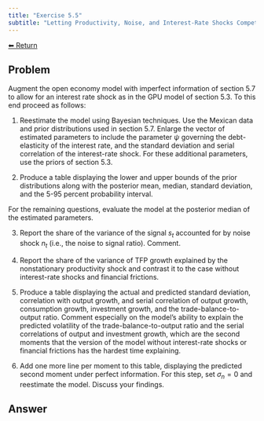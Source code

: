 ```yaml
---
title: "Exercise 5.5"
subtitle: "Letting Productivity, Noise, and Interest-Rate Shocks Compete"
---
```

<a class="return-button" href="index.qmd">⬅ Return</a>

## Problem

Augment the open economy model with imperfect information of section 5.7 to allow for an  interest rate shock  as in the GPU model of section 5.3. To this end proceed as follows:

1. Reestimate the model using Bayesian techniques. Use the Mexican data and prior distributions used in section 5.7. Enlarge the vector of estimated parameters to include the parameter $\psi$ governing the debt-elasticity of the interest rate, and the standard deviation and serial correlation of the interest-rate shock. For these additional parameters, use the priors of section 5.3. 

2. Produce a table displaying the lower and upper bounds of the prior distributions   along  with  the posterior mean, median,  standard deviation, and the 5-95 percent probability interval. 

For the remaining questions, evaluate the model at the posterior median of
 the  estimated parameters. 

3. Report the share of the variance of the signal $s_t$ accounted for by  noise shock $n_t$ (i.e., the noise to signal ratio).  Comment. 

4. Report the share of the variance of 
TFP growth explained by the nonstationary productivity shock and contrast it to the case without interest-rate shocks and financial frictions. 

5. Produce a table displaying the actual and predicted standard deviation, correlation with output growth, and serial correlation of 
output growth,
consumption growth,
investment growth, 
and the trade-balance-to-output ratio. Comment especially on the model's ability to explain the predicted volatility of the trade-balance-to-output ratio and the serial correlations of output and investment growth, which are the second moments that the version of the model   without interest-rate shocks or  financial frictions has the hardest time explaining. 

6.  Add one more line per moment to this table, displaying the predicted second moment under perfect information. For this step, set $\sigma_n=0$ and reestimate the model. 
Discuss your findings. 

## Answer

